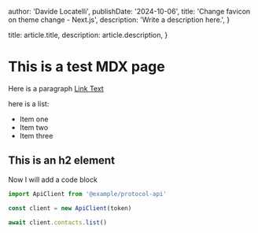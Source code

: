 
  author: 'Davide Locatelli',
  publishDate: '2024-10-06',
  title: 'Change favicon on theme change - Next.js',
  description:
    'Write a description here.',
}

  title: article.title,
  description: article.description,
}


# This is a test MDX page

Here is a paragraph
[Link Text](https://www.test-page.com)

here is a list:

- Item one
- Item two
- Item three

## This is an h2 element

Now I will add a code block

```js {{ title: 'Example request with basic auth' }}
import ApiClient from '@example/protocol-api'

const client = new ApiClient(token)

await client.contacts.list()
```
